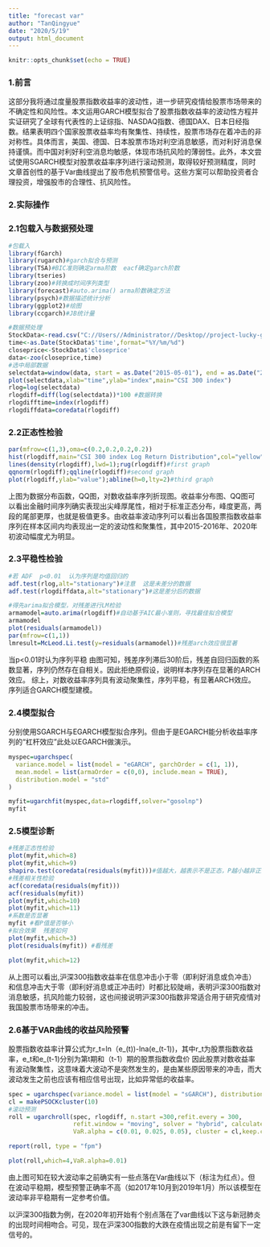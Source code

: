 ```yaml
---
title: "forecast var"
author: "TanQingyue"
date: "2020/5/19"
output: html_document
---
```


```r
knitr::opts_chunk$set(echo = TRUE)
```

### 1.前言

这部分我将通过度量股票指数收益率的波动性，进一步研究疫情给股票市场带来的不确定性和风险性。本文运用GARCH模型拟合了股票指数收益率的波动性方程并实证研究了全球有代表性的上证综指、NASDAQ指数、德国DAX、日本日经指数。结果表明四个国家股票收益率均有聚集性、持续性，股票市场存在着冲击的非对称性。具体而言，美国、德国、日本股票市场对利空消息敏感，而对利好消息保持谨慎。而中国对利好利空消息均敏感，体现市场抗风险的薄弱性。此外，本文尝试使用SGARCH模型对股票收益率序列进行滚动预测，取得较好预测精度，同时文章首创性的基于Var曲线提出了股市危机预警信号。这些方案可以帮助投资者合理投资，增强股市的合理性、抗风险性。
 
### 2.实际操作

### 2.1包载入与数据预处理

```r
#包载入
library(fGarch)
library(rugarch)#garch拟合与预测
library(TSA)#BIC准则确定arma阶数  eacf确定garch阶数
library(tseries)
library(zoo)#转换成时间序列类型
library(forecast)#auto.arima() arma阶数确定方法
library(psych)#数据描述统计分析
library(ggplot2)#绘图
library(ccgarch)#JB统计量

#数据预处理
StockData<-read.csv("C://Users//Administrator//Desktop//project-lucky-girl-master//data//hushen300.csv",encoding='utf-8',header = T)  #header = Falese 
time<-as.Date(StockData$'time',format="%Y/%m/%d")
closeprice<-StockData$'closeprice'
data<-zoo(closeprice,time)
#选中局部数据
selectdata=window(data, start = as.Date("2015-05-01"), end = as.Date("2020-05-01"))
plot(selectdata,xlab="time",ylab="index",main="CSI 300 index")
rlog=log(selectdata)
rlogdiff=diff(log(selectdata))*100 #数据转换
rlogdifftime=index(rlogdiff)
rlogdiffdata=coredata(rlogdiff)
```

### 2.2正态性检验

```r
par(mfrow=c(1,3),oma=c(0.2,0.2,0.2,0.2))
hist(rlogdiff,main="CSI 300 index Log Return Distribution",col="yellow",xlab="",ylim=c(0,0.4),probability=T)
lines(density(rlogdiff),lwd=1);rug(rlogdiff)#first graph
qqnorm(rlogdiff);qqline(rlogdiff)#second graph
plot(rlogdiff,ylab="value");abline(h=0,lty=2)#third graph
```
上图为数据分布函数，QQ图，对数收益率序列折现图。收益率分布图、QQ图可以看出金融时间序列确实表现出尖峰厚尾性，相对于标准正态分布，峰度更高，两段的尾部更厚，也就是极值更多。由收益率波动序列可以看出各国股票指数收益率序列在样本区间内均表现出一定的波动性和聚集性，其中2015-2016年、2020年初波动幅度尤为明显。

### 2.3平稳性检验

```r
#若 ADF  p<0.01  认为序列是均值回归的
adf.test(rlog,alt="stationary")#注意  这是未差分的数据
adf.test(rlogdiffdata,alt="stationary")#这是差分后的数据

#得先arima拟合模型，对残差进行LM检验
armamodel=auto.arima(rlogdiff)#自动基于AIC最小准则，寻找最佳拟合模型
armamodel
plot(residuals(armamodel))
par(mfrow=c(1,1))
lmresult=McLeod.Li.test(y=residuals(armamodel))#残差arch效应很显著
```
当p<0.01时认为序列平稳
由图可知，残差序列滞后30阶后，残差自回归函数的系数显著，序列仍然存在自相关。因此拒绝原假设，说明样本序列存在显著的ARCH效应。
综上，对数收益率序列具有波动聚集性，序列平稳，有显著ARCH效应。序列适合GARCH模型建模。

### 2.4模型拟合

分别使用SGARCH与EGARCH模型拟合序列。但由于是EGARCH能分析收益率序列的“杠杆效应”此处以EGARCH做演示。

```r
myspec=ugarchspec(
  variance.model = list(model = "eGARCH", garchOrder = c(1, 1)),
  mean.model = list(armaOrder = c(0,0), include.mean = TRUE),
  distribution.model = "std"
)

myfit=ugarchfit(myspec,data=rlogdiff,solver="gosolnp")
myfit
```

### 2.5模型诊断

```r
#残差正态性检验
plot(myfit,which=8)
plot(myfit,which=9)
shapiro.test(coredata(residuals(myfit)))#值越大，越表示不是正态，P越小越非正态
#残差相关性检验
acf(coredata(residuals(myfit)))
acf(residuals(myfit))
plot(myfit,which=10)
plot(myfit,which=11)
#系数是否显著
myfit #看P值是否够小
#拟合效果  残差如何
plot(myfit,which=3)
plot(residuals(myfit)) #看残差

plot(myfit,which=12)
```

从上图可以看出,沪深300指数收益率在信息冲击小于零（即利好消息或负冲击）和信息冲击大于零（即利好消息或正冲击时）时都比较陡峭，表明沪深300指数对消息敏感，抗风险能力较弱，这也间接说明沪深300指数非常适合用于研究疫情对我国股票市场带来的冲击。

### 2.6基于VAR曲线的收益风险预警

股票指数收益率计算公式为r_t=ln（e_(t))-lna(e_(t-1))，其中r_t为股票指数收益率，e_t和e_(t-1)分别为第t期和（t-1）期的股票指数收盘价
因此股票对数收益率有波动聚集性，这意味着大波动不是突然发生的，是由某些原因带来的冲击，而大波动发生之前也应该有相应信号出现，比如异常低的收益率。

```r
spec = ugarchspec(variance.model = list(model = "sGARCH"), distribution.model = "std")
cl = makePSOCKcluster(10)
#滚动预测
roll = ugarchroll(spec, rlogdiff, n.start =300,refit.every = 300,
                  refit.window = "moving", solver = "hybrid", calculate.VaR = TRUE,
                  VaR.alpha = c(0.01, 0.025, 0.05), cluster = cl,keep.coef = TRUE)

report(roll, type = "fpm")

plot(roll,which=4,VaR.alpha=0.01)
```

由上图可知在较大波动率之前确实有一些点落在Var曲线以下（标注为红点）。但在波动平稳期，模型预警正确率不高（如2017年10月到2019年1月）所以该模型在波动率非平稳期有一定参考价值。

以沪深300指数为例，在2020年初开始有个别点落在了var曲线以下这与新冠肺炎的出现时间相吻合。可见，现在沪深300指数的大跌在疫情出现之前是有留下一定信号的。
